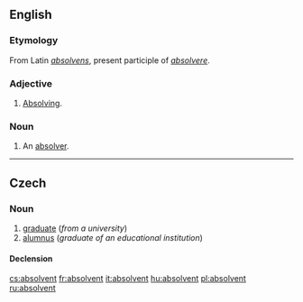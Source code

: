 {{also|Absolvent}}
==English==

===Etymology===
From Latin ''[[absolvens]]'', present participle of ''[[absolvere]]''.

===Adjective===
{{en-adj}}

# {{rare}} [[absolving|Absolving]].

===Noun===
{{en-noun}}

# {{rare}} An [[absolver]].

----

==Czech==

===Noun===
{{infl|cs|noun|g=m}}

# [[graduate]] (''from a university'')
# [[alumnus]] (''graduate of an educational institution'')

====Declension====
{{cs-decl-noun-auto|ma|absolve|n|t}}

[[cs:absolvent]]
[[fr:absolvent]]
[[it:absolvent]]
[[hu:absolvent]]
[[pl:absolvent]]
[[ru:absolvent]]